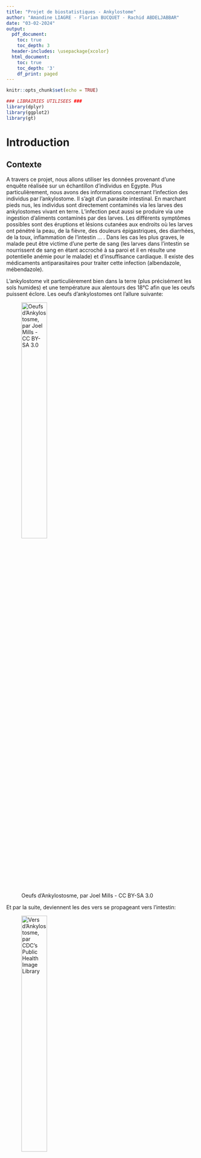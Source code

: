 ```yaml
---
title: "Projet de biostatistiques - Ankylostome"
author: "Amandine LIAGRE - Florian BUCQUET - Rachid ABDELJABBAR"
date: "03-02-2024"
output:
  pdf_document:
    toc: true
    toc_depth: 3
  header-includes: \usepackage{xcolor}
  html_document:
    toc: true
    toc_depth: '3'
    df_print: paged
---
```


```{=pdf}
<style>

body {

text-align: justify}

</style>
```

```r
knitr::opts_chunk$set(echo = TRUE)
```
\newpage 

```r
### LIBRAIRIES UTILISEES ###
library(dplyr)
library(ggplot2)
library(gt)
```

# Introduction 

## Contexte 

A travers ce projet, nous allons utiliser les données provenant d'une enquête réalisée sur un échantillon d'individus en Egypte. Plus particulièrement, nous avons des informations concernant l'infection des individus par l'ankylostome. Il s'agit d'un parasite intestinal. En marchant pieds nus, les individus sont directement contaminés via les larves des ankylostomes vivant en terre. L'infection peut aussi se produire via une ingestion d'aliments contaminés par des larves. Les différents symptômes possibles sont des éruptions et lésions cutanées aux endroits où les larves ont pénétré la peau, de la fièvre, des douleurs épigastriques, des diarrhées, de la toux, inflammation de l'intestin ... . Dans les cas les plus graves, le malade peut être victime d'une perte de sang (les larves dans l'intestin se nourrissent de sang en étant accroché à sa paroi et il en résulte une potentielle anémie pour le malade) et d'insuffisance cardiaque. Il existe des médicaments antiparasitaires pour traiter cette infection (albendazole, mébendazole). 

L'ankylostome vit particulièrement bien dans la terre (plus précisément les sols humides) et une température aux alentours des 18°C afin que les oeufs puissent éclore. Les oeufs d'ankylostomes ont l'allure suivante:

![Oeufs d'Ankylostosme, par Joel Mills - CC BY-SA 3.0](egg.png){width=40%}

Et par la suite, deviennent les des vers se propageant vers l'intestin:

![Vers d'Ankylostosme, par CDC's Public Health Image Library ](Hookworms.png){width=40%}

Voici le cycle parasitaire de l'ankylostome:

![Cycle parasitaire de l'ankylostome, par CDC - Department of Parasitic Diseases - Domaine public](Hookworm_LifeCycle.png){width=40%}

Nous nous intéressons donc aux facteurs favorisant l'infection des individus en cherchant les relations entre les variables présentes dans la table de données (âge, sexe, port de chaussures, zone géographique) et la présence ou non d'une infection. Dans le but d'identifier les variables les plus importantes et donc les facteurs influants, nous utiliserons principalement les modèles logistiques (simples et polytomiques ordonnées).

Quant aux données utilisées, il s'agit d'une enquête réalisée auprès de 637 individus avec diverses variables (nombre d'oeufs, intensité de la maladie, port de chaussures, ...) et nous allons créer une variable binaire *malade* afin de classer facilement les individus infectés. 


Dans un premier temps, nous allons explorer les données (préparation, vérification des valeurs et quelques analyses descriptives) afin d'appréhender correctement nos données. Ensuite nous analyserons les relations entre les variables (test statistiques et visualisations graphiques). Dans un deuxième temps, nous mettrons en places des modèles de régression logistique pour comprendre l'influence des variables sur l'infection. Pour finir, nous sélectionnerons le meilleur modèle et évaluerons sa performance. 


\newpage



# I. Lecture des données et vérification 
```r
### LECTURE DES DONNEES ET MODALITES ###
data <- read.csv("Ankylostome.csv")
data <- data %>% select(-c(...1, X))

modalites_uniques <- lapply(data, function(colonne) {
  unique_values <- unique(colonne) 
  count_values <- length(unique_values) 
  list(Modalites = unique_values, Nombre = count_values)
})

```

A travers le tableau suivant, voici un récapitulatif de nos données: 

| Nom de la variable | Type   | Modalités ou exemples de modalités          |
|--------------------|--------|---------------------------------------------|
| id                 | int    | 440, 336, 60, ...                           |
| age                | int    | 2, 3, 4, 5, 6, 7, 8, 9, 10, 11, 12, ...     |
| agegr              | chr    | <15 yrs, 15-59 yrs, 60+ yrs                 |
| zone               | chr    | Nord, Ouest, Sud, Est                       |
| sexe               | int    | 0 (masculin ?), 1 (féminin ?)               |
| chaussures         | chr    | "no", "yes"                                 |
| nb.oeufs           | int    | 0, 46, 184, 989, 1150, 690, ...             |
| intensite          | chr    | 0, "[1;1.999]", "[2;+]"                     |
| ageclasses         | chr    | <16 ans, 16-49, 49 et plus                  |



Voici l'allure générale de nos données: 
```r
### ALLURE GENERALE DES DONNÉES ###
head(data)

```

## I.1 Informations concernant les individus 

La table de données contient 238 hommes et 399 femmes et ils sont répartis de la manière suivante selon la zone géographique: 


```r
### SEXE DES INDIVIDUS ###
table_sexe <- table(data$sexe)

### REPARTITION SELON LES ZONES ###
ggplot(data, aes(x = zone, fill = as.factor(sexe))) +
  geom_bar(position = "dodge") +
  labs(
    title = "Répartition des sexes par zone",
    x = "Zone",
    y = "Nombre de personnes",
    fill = "Sexe"
  ) +
  scale_fill_manual(
    values = c("0" = "blue", "1" = "pink"),
    labels = c("0" = "Hommes", "1" = "Femmes")
  ) +
  theme_minimal()

```


Regardons les catégories d'âges. Trois variables sont à notre disposition: age, agegr et ageclasses. 


```r
### AGE DES INDIVIDUS ###
age <- summary(data["age"])
agegr <- table(data$agegr)
ageclasses <- table(data$ageclasses)

```
Concernant la variable \textbf{age}: 

| Statistique   | Valeur |
|---------------|--------|
| Min.          | 2.00   |
| 1st Qu.       | 9.00   |
| Median        | 23.00  |
| Mean          | 25.94  |
| 3rd Qu.       | 40.00  |
| Max.          | 78.00  |

Concernant la variable  \textbf{agegr}:

| Catégorie    | Valeur |
|--------------|--------|
| <15 yrs      | 259    |
| 15-59 yrs    | 331    |
| 60+ yrs      | 47     |

Concernant la variable \textbf{ageclasses}:

| Catégorie    | Valeur |
|--------------|--------|
| <16 ans      | 259    |
| 16-49 ans    | 331    |
| 49 et plus   | 47     |


## I.2 Création de la variable "malade" et observations

Afin de réaliser notre étude, nous créons la variable \textbf{malade}. Nous considérons qu'un individu est infecté si la variable \textbf{nb.oeufs} est supérieur à 0. La variable malade vaudra 0 si la variable \textbf{nb.oeufs} est égal à 0, sinon elle vaudra 1.

Suite à cette création nous constatons qu'il y a 197 personnes non malades (31% de l'échantillon) et 440 personnes malades (69% de l'échantillon), pour un total de 637 personnes. 

```r
### CREATION DE LA VARIABLE MALADE ET OBSERVATIONS ###
data <- data %>% mutate(malade = ifelse(nb.oeufs == 0, 0, 1))
malades <- table(data$malade)
pourcentages_malades <- prop.table(malades) * 100

```

## I.3 Quelques analyses préliminaires ...

### I.3.a ...via des graphiques

La répartition des sexes par zone géographique selon le porte de chaussures : 

```r
### répartition d'age par zone géographique selon la variable Sexe ###
ggplot(data, aes(x = as.factor(chaussures), fill = as.factor(sexe))) +
  geom_bar(position = "stack") +   
  facet_wrap(~ zone) +             
  labs(title = "Répartition de sexe selon porte chaussures et zone",
       x = "Porte Chaussures",
       y = "Nombre de cas",
       fill = "Sexe") +   
  scale_fill_manual(values = c("blue", "pink")) +  
  theme_minimal()  

```

La répartition des personnes porte des chaussures selon l'âge par zone géographique : 

```r
### répartition du port de chaussures par rapport au classe d'age ###
ggplot(data, aes(x = ageclasses, fill = chaussures)) +
  geom_bar(position = "stack") +   
  facet_wrap(~ zone) +
  labs(title = "Répartition du port de chaussures selon age",
       x = "Âge",
       y = "Nombre de cas",
       fill = "Type de chaussures") +   
  scale_fill_manual(values = c("lightblue", "orange")) +  
  theme_minimal()  

```

La répartition des sexes par zone géographique selon l'infection: 
```r
### répartition des sexes par zone géographique selon l'infection ###
ggplot(data, aes(x = as.factor(sexe), fill = as.factor(malade))) +
  geom_bar(position = "stack") +   
  facet_wrap(~ zone) +             
  labs(title = "Répartition des malades par sexe et zone",
       x = "Sexe",
       y = "Nombre de cas",
       fill = "État de l'infection") +   
  scale_fill_manual(values = c("lightblue", "orange")) +  
  theme_minimal()  

```

La répartition des personnes infectées et le port de chaussures: 

```r
### répartition des personnes infectées et le port de chaussures ###
ggplot(data, aes(x = chaussures, fill = as.factor(malade))) +
  geom_bar(position = "stack") +   
  labs(title = "Répartition des personnes infectées selon le port de chaussures",
       x = "Type de chaussures",
       y = "Nombre de cas",
       fill = "État de l'infection") +   
  scale_fill_manual(values = c("lightblue", "orange")) +  
  theme_minimal()  

```

La répartition des personnes infectées selon leur âge. Pour cela nous allons créer une nouvelle variable age_categ car les deux autres variables qui classent les âges ne nous semblent pas représentatives. Voici les tranches choisies: \newline
- 0 à 5 ans exclus, \newline
- 5 ans à 10 ans exclus, \newline
- 10 ans à 18 ans exclus, \newline
- 19 ans à 30 ans exclus, \newline
- 30 à 60 ans exlus, \newline
- les plus de 60 ans

```r
### CREATION DES CLASSES D'AGE ET GRAPHIQUE ###
data$age_categ <- cut(data$age, 
                      breaks = c(0, 5, 10, 18, 30, 60, Inf), 
                      labels = c("0-5 ans", "5-10 ans", "10-18 ans", "19-30 ans", "30-60 ans", "60+ ans"),
                      right = FALSE) 

data_malade <- subset(data, malade == 1)

ggplot(data_malade, aes(x = age_categ)) +
  geom_bar(fill = "lightblue") +
  labs(title = "Répartition des personnes infectées par tranches d'âge",
       x = "Âge",
       y = "Nombre de personnes infectées") +
  theme_minimal()

```

### I.3.b ...via le test du khi-deux

Le $\chi^2$ permet de vérifier une relation entre deux variables qualitatives et de comparer des répartitions d'effectifs. Nous allons réaliser un text du khi-deux d'homogénéité et d'indépendance. 

De plus, nous restons vigilants à la contrainte suivante : 80% des effectifs doivent être supérieurs à 5 individus.

Nous testons l'hypothèse nulle H0, les deux variables sont indépendantes contre H1, il existe une relation entre les deux variables testées.

Dans un premier temps, nous réaliserons ce test avec *zone* en tant que variable cible, avec *chaussures*, *age_categ* et *sexe*. Ensuite, nous réaliserons ce test entre *age_categ* et *chaussures*, *age_categ* et *sexe*, *chaussures* et *sexe*.

```r

resultat <- data.frame(
  variable_cible = character(),
  variable_testee = character(),
  p_valeur = numeric(),
  interpretation = character())

tests <- list(
  list(cible = "zone", testee = "chaussures"),
  list(cible = "zone", testee = "ageclasses"),
  list(cible = "zone", testee = "sexe"),
  list(cible = "ageclasses", testee = "chaussures"),
  list(cible = "ageclasses", testee = "sexe"),
  list(cible = "chaussures", testee = "sexe")
)

for (test in tests) {
  cible <- test$cible
  testee <- test$testee
    table_contingence <- table(data[[cible]], data[[testee]])
  
  if (any(chisq.test(table_contingence)$expected < 5)) {
    p_valeur <- NA
    interpretation <- "Test invalide (effectifs attendus < 5)"
  } else {
    test_resultat <- chisq.test(table_contingence)
    p_valeur <- test_resultat$p.value
    interpretation <- ifelse(
      p_valeur < 0.05,
      paste("Dépendance entre", cible, "et", testee),
      paste("Indépendance entre", cible, "et", testee)
    )
  }
  
  resultat <- rbind(
    resultat,
    data.frame(
      variable_cible = cible,
      variable_testee = testee,
      p_valeur = round(p_valeur, 4),
      interpretation = interpretation
    )
  )
}

resultat %>%
  gt() %>%
  tab_header(
    title = "Test du khi-deux",
    subtitle = "Analyse des relations entre variables"
  ) 

```

# II. Modèles 


## II.1 Modèles logistiques avec une variable qualitative

La variable cible est *malade*, variable binaire où 1 représente une infection et 0 une absence d'infection.

Tout d'abord, nous allons regarder différents modèles logistiques selon seulement une variable qualitative: chaussures ; age ; sexe. 

Nous choisirons dans chaque variable, la modalité de référence comme la modalité la plus réprésentée dans l'échantillon afin d'obtenir une diminution de la variance des estimateurs. 

### Variable chaussures 
```r
table(data$chaussures)

data$chaussures <- relevel(factor(data$chaussures), ref = "yes")
```

Les modalités possibles de la variable *chaussures* sont **no** ou **yes**. La modalité "no" représente 385 observations et "yes" 252 observations. Ainsi la modalité de référence déclarée sera "yes" et voici le modèle considéré : 

$$malade = \beta_{0} + \beta_{chaussuresno} * chaussuresno $$
```r
### MODELE DE REGRESSION - VAR chaussures ###
res_chaussures <- glm(malade ~ chaussures, family="binomial", data=data)
res_chaussures
confint(res_chaussures, level=0.95)
```
Nous obtenons $\beta_{chaussuresno}=0.2156$ et $IC_{95\%} = [-0.1268667, 0.5565847]$.
Le groupe de référence est représenté par la modalité *yes*. Ainsi la valeur obtenue pour $\beta_{chaussuresno} - \beta_{chaussuresyes} = ln(\frac{odds(malade=1|chaussures ="no")}{odds(malade=1|chaussures="yes")})$ est 0.2156, soit :

$$\frac{odds(malade=1|chaussures="no")}{odds(malade=1|chaussures="yes")}= \exp(0.2156) = 1.24$$ 
Nous pouvons dire que la sous-population des personnes ne portant pas de chaussures a 1.24 fois plus de chance d'infection que la sous-population portant des chaussures. L'intervalle de confiance obtenue contient 0 et est large, il est difficile de conclure en raison de son imprécision.

### Variable sexe
```r
table(data$sexe)

data$sexe <- relevel(factor(data$sexe), ref = "1")
```

Les modalités possibles de la variable *sexe* sont **O** ou **1**. La modalité "0" (homme) représente 238 observations et "1"(femme) 399 observations. Ainsi la modalité de référence déclarée sera "1" et voici le modèle considéré : 

$$malade = \beta_{0} + \beta_{sexe0} * sexe0 $$
```r
### MODELE DE REGRESSION - VAR chaussures ###
res_sexe <- glm(malade ~ sexe, family="binomial", data=data)
res_sexe
confint(res_sexe, level=0.95)

```
Nous obtenons $\beta_{sexe0}=0.1992$ et $IC_{95\%} = [-0.5429823, 0.1469779]$.
Le groupe de référence est représenté par la modalité "1"(femme). Ainsi la valeur obtenue pour $\beta_{sexe0} - \beta_{sexe1} = ln(\frac{odds(malade=1|sexe ="0")}{odds(malade=1|sexe="1")})$ est 0.2156, soit :

$$\frac{odds(malade=1|sexe="0")}{odds(malade=1|sexe="1")}= \exp(-0.1992) = 0.82$$ 
Nous pouvons dire que la sous-population des hommes a 0.82 fois plus de chance d'infection que la sous-population représentant les femmes, soit que les hommes ont moins de chance d'être infectés. L'intervalle de confiance obtenue contient 0 et est large, il est difficile de conclure en raison de son imprécision.

### Variable age

```r
## Modèle GLM avec la variable age
res_age <- glm(malade ~ age_categ, family="binomial", data=data)
res_age
confint(res_age, level=0.95)
```

On voit que toutes les covariables ne contiennent pas 0 dans leur intervalle de confiance.

$$\frac{odds(malade = 1|age\_categ = 5-10\ ans)}{odds(malade = 1|age\_categ = 0-4\ ans)}\geqslant exp(0.40)\approx 1.49$$
Les individus de 5-10 ans ont plus de 1.49 fois plus de chance d'être malade que ceux de 0-4 ans
$$\frac{odds(malade = 1|age\_categ = 10-18\ ans)}{odds(malade = 1|age\_categ = 0-4\ ans)}\geqslant exp(0.7)\approx 1.82$$

Les individus de 10-18 ans ont plus de 1.82 fois plus de chance d'être malade que ceux de 0-4 ans
$$\frac{odds(malade = 1|age\_categ = 19-30\ ans)}{odds(malade = 1|age\_categ = 0-4\ ans)}\geqslant exp(0.68)\approx 1.97$$

Les individus de 19-30 ans ont plus de 1.97 fois plus de chance d'être malade que ceux de 0-4 ans

$$\frac{odds(malade = 1|age\_categ = 31-60\ ans)}{odds(malade = 1|age\_categ = 0-4\ ans)}\geqslant exp(0.82)\approx 2.27$$

Les individus de 31-60 ans ont plus de 2.27 fois plus de chance d'être malade que ceux de 0-4 ans

$$\frac{odds(malade = 1|age\_categ = 60+\ ans)}{odds(malade = 1|age\_categ = 0-4\ ans)}\geqslant exp(0.82)\approx 2.27$$

Les individus de 60 ans et plus ont plus de 2.27 fois plus de chance d'être malade que ceux de 0-4 ans




## II.2 Modèles logistiques avec plus d'une variable qualitative

### Relations entre les variables :

* chaussures et ageclasses : p = 0.0000

Il y a une relation significative entre le port de chaussures et les classes d'âge. Cela suggère que l'effet du port de chaussures sur la probabilité d'être malade pourrait dépendre de l'âge.

* ageclasses et sexe : p = 0.0000

Il y a une relation significative entre les classes d'âge et le sexe. Cela signifie que la distribution des classes d'âge varie selon le sexe.

* chaussures et sexe : p = 0.0000

Il y a une relation significative entre le port de chaussures et le sexe. Cela suggère que le port de chaussures pourrait varier selon le sexe.

=> Ces relations significatives indiquent que :

Les variables chaussures, ageclasses et sexe ne sont pas indépendantes.

Il est important de considérer les interactions entre ces variables dans le modèle GLM pour capturer leurs effets combinés.

### Option 1 : Modèle avec interactions entre port de chaussures et l'âge :

$$
\text{malade} = \beta_{0} + \beta_{chaussuresno} \text{chaussuresno} + \beta_{16-49} \text{ageclasses}_{16-49} + \beta_{49+} \text{ageclasses}_{49+} + \beta_1 (\text{chaussuresno} \times \text{ageclasses}_{16-49}) + \beta_2 (\text{chaussuresno} \times \text{ageclasses}_{49+})
$$
```r
res_cha.age <- glm(malade ~ chaussures*ageclasses, family="binomial", data=data)
res_cha.age
confint(res_cha.age, level=0.95)
```

##### Coefficients du modèle

Les coefficients indiquent l'effet de chaque variable sur la probabilité d'être malade (en log-odds). Une valeur positive augmente la probabilité, tandis qu'une valeur négative la diminue.

* **(Intercept) :** 0.61310
C'est la valeur de référence (log-odds) lorsque toutes les variables sont à leur niveau de référence (chaussures = yes, ageclasses = moins de 16 ans).

* **chaussuresno :** -0.19260
Le fait de ne pas porter de chaussures (chaussures = no) diminue légèrement les log-odds d'être malade par rapport au port de chaussures, mais cet effet n'est pas significatif (l'intervalle de confiance à 95 % inclut 0).

* **ageclasses16-49 :** 0.07244
Les personnes âgées de 16 à 49 ans ont des log-odds légèrement plus élevés d'être malades que celles de moins de 16 ans, mais cet effet n'est pas significatif.

* **ageclasses49 et plus :** 0.08004
Les personnes de 49 ans et plus ont des log-odds légèrement plus élevés d'être malades que celles de moins de 16 ans, mais cet effet n'est pas significatif.

* **chaussuresno:ageclasses16-49 :** 1.24753
Il y a une interaction positive et significative entre le fait de ne pas porter de chaussures et la classe d'âge 16-49 ans. Cela signifie que, pour cette tranche d'âge, ne pas porter de chaussures augmente significativement les log-odds d'être malade.

* **chaussuresno:ageclasses49 et plus :** 1.33204

Il y a également une interaction positive entre le fait de ne pas porter de chaussures et la classe d'âge 49 ans et plus., mais cet effet n'est pas significatif.

##### Conclusion du modèle  

L'interaction entre chaussuresno et ageclasses16-49 est significative, ce qui suggère que l'effet du port de chaussures sur la probabilité d'être malade dépend de l'âge pour cette tranche d'âge.

Pour ageclasses49 et plus, l'interaction n'est pas significative, mais la valeur estimée est élevée (1.33204) avec un intervalle de confiance large. Cela pourrait indiquer un manque de puissance statistique due à un échantillon insuffisant dans cette tranche d'âge.

Un modèle simplifié pourrait inclure uniquement l'interaction significative (chaussuresno:ageclasses16-49) 

### Option 2 : Modèle avec interactions entre port de chaussures et le sexe :

$$
\text{malade} = \beta_{0} + \beta_{\text{chaussuresno}} \cdot \text{chaussuresno} + \beta_{\text{sexe0}} \cdot \text{Sexe}_{0} + \beta_{\text{interaction}} \cdot (\text{chaussuresno} \times \text{Sexe}_{0})
$$
```r
res_cha.sex <- glm(malade ~ chaussures*sexe, family="binomial", data=data)
res_cha.sex
confint(res_cha.sex, level=0.95)
```

##### Coefficients du modèle

* **(Intercept) :** 0.83130
C'est la valeur de référence (log-odds) lorsque toutes les variables sont à leur niveau de référence(chaussures = yes,sexe = 1 les hommes).
)

* **chaussuresno :** 0.06252
Le fait de ne pas porter de chaussures (chaussures = no) augmente légèrement les log-odds d'être malade par rapport au port de chaussures, mais cet effet n'est pas significatif (l'intervalle de confiance à 95 % inclut 0).

* **sexe0 :** -0.23778

Le sexe de référence sexe = 0 (les femmes) a des log-odds légèrement plus faibles d'être malade que le sexe de référence sexe = 1, mais cet effet n'est pas significatif.

* **chaussuresno:sexe0 :** 0.22321

Il y a une interaction positive entre le fait de ne pas porter de chaussures et le sexe sexe = 0. Cela signifie que, pour le sexe sexe = 0, ne pas porter de chaussures augmente légèrement les log-odds d'être malade. Cependant, cet effet n'est pas significatif.

##### Conclusion du modèle

le modèle n'identifie aucun effet significatif des variables explicatives (chaussures, sexe et leur interaction) sur la variable cible (malade)

### Option 3 : Modèle avec interactions entre port de chaussures et sexe avec l'effet additif d'âge :

$$
\text{malade} = \beta_{0} + \beta_{\text{chaussuresno}} \cdot \text{chaussuresno} + \beta_{\text{sexe0}} \cdot \text{Sexe}_{0} + \beta_{\text{ageclasses16-49}} \cdot \text{ageclasses16-49} + \beta_{\text{ageclasses49 et plus}} \cdot \text{ageclasses49 et plus} + \beta_{\text{interaction}} \cdot (\text{chaussuresno} \times \text{Sexe}_{0})
$$
```r
res_cha.age_sex <- glm(malade ~ chaussures*ageclasses + sexe, family="binomial", data=data)
res_cha.age_sex
confint(res_cha.age_sex, level=0.95)
```
#### Coefficients du modèle
* **ageclasses16-49 :** 0.91803

Les personnes âgées de 16 à 49 ans ont des log-odds significativement plus élevés d'être malades que celles de moins de 16 ans (la classe de référence).


* **ageclasses49 et plus :** 1.02286

Les personnes de 49 ans et plus ont des log-odds significativement plus élevés d'être malades que celles de moins de 16 ans (la classe de référence).

* Les autre coefficient sont non significatifs.

| Modèle              | AIC   |
|---------------------|-------|
| cha * sexe + age    | 775.6 |
| cha * age + sexe    | 769.7 |
| sexe * age + chau   | 776.9 |
| cha * age           | 768.5 |
| cha * sexe          | 793.7 |



## Modèle polytomique ordonné

```r
echelle_maladie <- function(x){
  if (x == 0){
    "pas malade"
  }else if (x>0 & x < 2000){
    "peu malade"
  }else{
    "très malade"
  }
}
data$malade_echelle <- sapply(data$nb.oeufs,FUN = echelle_maladie)
```

```r
library(MASS)
data$malade_echelle <- as.factor(data$malade_echelle)
res_polyt <- polr(malade_echelle~sexe ,data = data)
levels(data$malade_echelle)
```
```r
res_polyt
```

# Comparaison des modèles 

| Modèls          |AIC     |
|-----------------|--------|
|cha* sexe + age  | 775.6  |
|cha* age + sexe  | 769.7  |
|sexe*age +chau   | 776.9  |
|cha* age         | 768.5  |
|cha* sexe        | 793.7  |

Selon le critère AIC, le meilleur modèle pour prédire la maladie est celui incluant l'interaction entre chaussures et âge (cha*age), car il présente la plus faible valeur d'AIC (768.5).


# III. Prédictions 

```r
### PREDICTIONS ###
# vect_estimations <- round(res$fitted.values)
# 
# #Effectif
# tab=table(data$malade, vect_estimations)
# tab
# 
# #Proportion de personnes pour laquelle la prédiction a été mauvaise: 197 (1 + 196)
# #1. => 31%
# (tab[1,2] + tab[2,1])
# (tab[1,2] + tab[2,1])/sum(tab)
# 
# #2. Proportion de personnes infectées pour laquelle la prédiction était non infecté: 31% (faux positifs)
# tab[1,2]/sum(tab[,2])
# 
# #3. Proportion de personnes non infectées pour laquelle la prédiction était infectées => 50% (faux négatifs)
# tab[2,1]/sum(tab[,1])

```

# Conclusion 

A MODIFIER 

Il est important de noter que pour prévenir la population de ce type d'infection, il vaut mieux éviter de marcher pieds nus, d'utiliser des eaux usées et de bien utiliser des dispositifs de toilettes, d'hygiène pour éviter la présence de selles au sol. Le diagnostic de l'infection peut-être réalisé via un examen d'un échantillon de selles ou d'analyse de sang. 
\newpage 

# Annexe Code R 
```r
```

